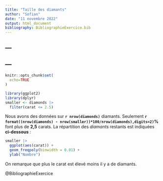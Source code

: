---
title: "Taille des diamants"
author: "Sofian"
date: "11 novembre 2022"
output: html_document
bibliography: BibliographieExercice.bib
---
---
---
 
---
---

```{r setup, include = FALSE}
knitr::opts_chunk$set(
  echo=TRUE
)

library(ggplot2)
library(dplyr)
smaller <- diamonds |> 
  filter(carat <= 2.5)
```

Nous avons des données sur **`r nrow(diamonds)`** diamants. Seulement **`r format((nrow(diamonds) - nrow(smaller))*100/nrow(diamonds),digits=2)`%** font plus de **2,5** carats. La répartition des *diamants* restants est indiquées **ci-dessous** :

```{r, echo = FALSE}
smaller |> 
  ggplot(aes(carat)) + 
  geom_freqpoly(binwidth = 0.01) +
  ylab("Nombre")
```

On remarque que plus le carat est élevé moins il y a de diamants.

@BibliographieExercice


